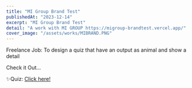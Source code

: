 ```yaml
---
title: "MI Group Brand Test"
publishedAt: "2023-12-14"
excerpt: "MI Group Brand Test"
detail: "A work with MI GROUP https://migroup-brandtest.vercel.app/"
cover_image: "/assets/works/MIBRAND.PNG"
---
```


Freelance Job: To design a quiz that have an output as animal and show a detail

Check it Out...

✨Quiz: [Click here!](https://migroup-brandtest.vercel.app/)

